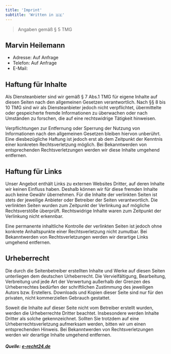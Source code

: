 ```yaml
---
title: 'Imprint'
subtitle: 'Written in 🇩🇪'
---
```



> Angaben gemäß § 5 TMG

## Marvin Heilemann

- Adresse: Auf Anfrage
- Telefon: Auf Anfrage
- E-Mail: <HideContent text="m.heilemann@protonmail.com" />

## Haftung für Inhalte

Als Diensteanbieter sind wir gemäß § 7 Abs.1 TMG für eigene Inhalte auf diesen Seiten nach
den allgemeinen Gesetzen verantwortlich. Nach §§ 8 bis 10 TMG sind wir als Diensteanbieter
jedoch nicht verpflichtet, übermittelte oder gespeicherte fremde Informationen zu
überwachen oder nach Umständen zu forschen, die auf eine rechtswidrige Tätigkeit
hinweisen.

Verpflichtungen zur Entfernung oder Sperrung der Nutzung von Informationen nach den
allgemeinen Gesetzen bleiben hiervon unberührt. Eine diesbezügliche Haftung ist jedoch
erst ab dem Zeitpunkt der Kenntnis einer konkreten Rechtsverletzung möglich. Bei
Bekanntwerden von entsprechenden Rechtsverletzungen werden wir diese Inhalte umgehend
entfernen.

## Haftung für Links

Unser Angebot enthält Links zu externen Websites Dritter, auf deren Inhalte wir keinen
Einfluss haben. Deshalb können wir für diese fremden Inhalte auch keine Gewähr übernehmen.
Für die Inhalte der verlinkten Seiten ist stets der jeweilige Anbieter oder Betreiber der
Seiten verantwortlich. Die verlinkten Seiten wurden zum Zeitpunkt der Verlinkung auf
mögliche Rechtsverstöße überprüft. Rechtswidrige Inhalte waren zum Zeitpunkt der
Verlinkung nicht erkennbar.

Eine permanente inhaltliche Kontrolle der verlinkten Seiten ist jedoch ohne konkrete
Anhaltspunkte einer Rechtsverletzung nicht zumutbar. Bei Bekanntwerden von
Rechtsverletzungen werden wir derartige Links umgehend entfernen.

## Urheberrecht

Die durch die Seitenbetreiber erstellten Inhalte und Werke auf diesen Seiten unterliegen
dem deutschen Urheberrecht. Die Vervielfältigung, Bearbeitung, Verbreitung und jede Art
der Verwertung außerhalb der Grenzen des Urheberrechtes bedürfen der schriftlichen
Zustimmung des jeweiligen Autors bzw. Erstellers. Downloads und Kopien dieser Seite sind
nur für den privaten, nicht kommerziellen Gebrauch gestattet.

Soweit die Inhalte auf dieser Seite nicht vom Betreiber erstellt wurden, werden die
Urheberrechte Dritter beachtet. Insbesondere werden Inhalte Dritter als solche
gekennzeichnet. Sollten Sie trotzdem auf eine Urheberrechtsverletzung aufmerksam werden,
bitten wir um einen entsprechenden Hinweis. Bei Bekanntwerden von Rechtsverletzungen
werden wir derartige Inhalte umgehend entfernen.

##### Quelle: [e-recht24.de](e-recht24.de)
